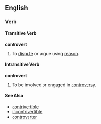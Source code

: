 ==English==

===Verb===
====Transitive Verb====
'''controvert'''
#To [[dispute]] or argue using [[reason]].

====Intransitive Verb====
'''controvert'''
#To be involved or engaged in [[controversy]].

====See Also====
*[[contrivertible]]
*[[incontrivertible]]
*[[controverter]]